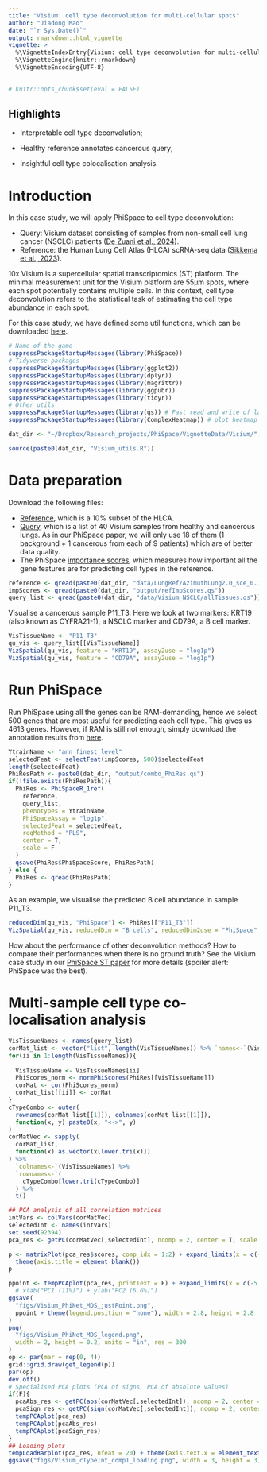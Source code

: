```yaml
---
title: "Visium: cell type deconvolution for multi-cellular spots"
author: "Jiadong Mao"
date: "`r Sys.Date()`"
output: rmarkdown::html_vignette
vignette: >
  %\VignetteIndexEntry{Visium: cell type deconvolution for multi-cellular spots}
  %\VignetteEngine{knitr::rmarkdown}
  %\VignetteEncoding{UTF-8}
---
```


```r
# knitr::opts_chunk$set(eval = FALSE)
```

## Highlights

- Interpretable cell type deconvolution;

- Healthy reference annotates cancerous query;

- Insightful cell type colocalisation analysis.


# Introduction
In this case study, we will apply PhiSpace to cell type deconvolution: 

- Query: Visium dataset consisting of samples from non-small cell lung cancer (NSCLC) patients ([De Zuani et al., 2024](https://www.nature.com/articles/s41467-024-48700-8)). 
- Reference: the Human Lung Cell Atlas (HLCA) scRNA-seq data ([Sikkema et al., 2023](https://www.nature.com/articles/s41591-023-02327-2)).

10x Visium is a supercellular spatial transcriptomics (ST) platform. The minimal measurement unit for the Visium platform are 55μm spots, where each spot potentially contains multiple cells. In this context, cell type deconvolution refers to the statistical task of estimating the cell type abundance in each spot.

For this case study, we have defined some util functions, which can be downloaded [here](https://www.dropbox.com/scl/fi/glsnt6cr95pxr6tgaff34/Visium_utils.R?rlkey=hp7m6we4algotq28vogngy0i2&st=r1o4p6lp&dl=0).
```r
# Name of the game
suppressPackageStartupMessages(library(PhiSpace))
# Tidyverse packages
suppressPackageStartupMessages(library(ggplot2))
suppressPackageStartupMessages(library(dplyr))
suppressPackageStartupMessages(library(magrittr))
suppressPackageStartupMessages(library(ggpubr))
suppressPackageStartupMessages(library(tidyr))
# Other utils
suppressPackageStartupMessages(library(qs)) # Fast read and write of large R objects
suppressPackageStartupMessages(library(ComplexHeatmap)) # plot heatmap

dat_dir <- "~/Dropbox/Research_projects/PhiSpace/VignetteData/Visium/" # replace this by your own directory

source(paste0(dat_dir, "Visium_utils.R"))
```

# Data preparation 
Download the following files: 

- [Reference](https://www.dropbox.com/scl/fi/uwadtwn8quzp93tdzvveb/AzimuthLung2.0_sce_0.1sub.qs?rlkey=0129nrgzw538naou6n8zznubw&st=xmd3jo67&dl=0), which is a 10% subset of the HLCA.
- [Query](https://www.dropbox.com/scl/fi/qzj0jpxscy1zlrc0hqv19/allTissues.qs?rlkey=qqckkewm5n2r8f4txj39tfeso&st=x6q83dkv&dl=0), which is a list of 40 Visium samples from healthy and cancerous lungs. As in our PhiSpace paper, we will only use 18 of them (1 background + 1 cancerous from each of 9 patients) which are of better data quality.
- The PhiSpace [importance scores](https://www.dropbox.com/scl/fi/vylbs7axes169w6mhxbkq/refImpScores.qs?rlkey=xc6om57frg0q95soqjp5zg1ar&st=lljdmwoq&dl=0), which measures how important all the gene features are for predicting cell types in the reference. 
```r
reference <- qread(paste0(dat_dir, "data/LungRef/AzimuthLung2.0_sce_0.1sub.qs"))
impScores <- qread(paste0(dat_dir, "output/refImpScores.qs"))
query_list <- qread(paste0(dat_dir, "data/Visium_NSCLC/allTissues.qs"))[1:18]
```

Visualise a cancerous sample P11_T3. Here we look at two markers: KRT19 (also known as CYFRA21-1), a NSCLC marker and CD79A, a B cell marker.
```r
VisTissueName <- "P11_T3"
qu_vis <- query_list[[VisTissueName]]
VizSpatial(qu_vis, feature = "KRT19", assay2use = "log1p")
VizSpatial(qu_vis, feature = "CD79A", assay2use = "log1p")
```


# Run PhiSpace
Run PhiSpace using all the genes can be RAM-demanding, hence we select 500 genes that are most useful for predicting each cell type. This gives us 4613 genes. However, if RAM is still not enough, simply download the annotation results from [here](). 
```r
YtrainName <- "ann_finest_level"
selectedFeat <- selectFeat(impScores, 500)$selectedFeat
length(selectedFeat)
PhiResPath <- paste0(dat_dir, "output/combo_PhiRes.qs")
if(!file.exists(PhiResPath)){
  PhiRes <- PhiSpaceR_1ref(
    reference, 
    query_list, 
    phenotypes = YtrainName, 
    PhiSpaceAssay = "log1p",
    selectedFeat = selectedFeat,
    regMethod = "PLS", 
    center = T,
    scale = F
  )
  qsave(PhiRes$PhiSpaceScore, PhiResPath)
} else {
  PhiRes <- qread(PhiResPath)
}
```

As an example, we visualise the predicted B cell abundance in sample P11_T3.
```r
reducedDim(qu_vis, "PhiSpace") <- PhiRes[["P11_T3"]]
VizSpatial(qu_vis, reducedDim = "B cells", reducedDim2use = "PhiSpace", censor = T)
```

How about the performance of other deconvolution methods? How to compare their performances when there is no ground truth? See the Visium case study in our [PhiSpace ST paper](https://www.biorxiv.org/content/10.1101/2025.02.05.636735v1) for more details (spoiler alert: PhiSpace was the best).


# Multi-sample cell type co-localisation analysis


```r
VisTissueNames <- names(query_list)
corMat_list <- vector("list", length(VisTissueNames)) %>% `names<-`(VisTissueNames)
for(ii in 1:length(VisTissueNames)){
  
  VisTissueName <- VisTissueNames[ii]
  PhiScores_norm <- normPhiScores(PhiRes[[VisTissueName]])
  corMat <- cor(PhiScores_norm)
  corMat_list[[ii]] <- corMat
}
cTypeCombo <- outer(
  rownames(corMat_list[[1]]), colnames(corMat_list[[1]]),
  function(x, y) paste0(x, "<->", y)
)
corMatVec <- sapply(
  corMat_list,
  function(x) as.vector(x[lower.tri(x)])
) %>%
  `colnames<-`(VisTissueNames) %>%
  `rownames<-`(
    cTypeCombo[lower.tri(cTypeCombo)]
  ) %>%
  t()
```


```r
## PCA analysis of all correlation matrices
intVars <- colVars(corMatVec)
selectedInt <- names(intVars)
set.seed(92394)
pca_res <- getPC(corMatVec[,selectedInt], ncomp = 2, center = T, scale = F)
```


```r
p <- matrixPlot(pca_res$scores, comp_idx = 1:2) + expand_limits(x = c(-5.5, 7.5)) + 
  theme(axis.title = element_blank())
p

ppoint <- tempPCAplot(pca_res, printText = F) + expand_limits(x = c(-5.5, 7.5)) + theme(axis.title = element_blank())
  # xlab("PC1 (11%)") + ylab("PC2 (6.6%)")
ggsave(
  "figs/Visium_PhiNet_MDS_justPoint.png",
  ppoint + theme(legend.position = "none"), width = 2.8, height = 2.8
)
png(
  "figs/Visium_PhiNet_MDS_legend.png",
  width = 2, height = 0.2, units = "in", res = 300
)
op <- par(mar = rep(0, 4))
grid::grid.draw(get_legend(p))
par(op)
dev.off()
# Specialised PCA plots (PCA of signs, PCA of absolute values)
if(F){
  pcaAbs_res <- getPC(abs(corMatVec[,selectedInt]), ncomp = 2, center = T, scale = F)
  pcaSign_res <- getPC(sign(corMatVec[,selectedInt]), ncomp = 2, center = T, scale = F)
  tempPCAplot(pca_res)
  tempPCAplot(pcaAbs_res)
  tempPCAplot(pcaSign_res) 
}
## Loading plots
tempLoadBarplot(pca_res, nfeat = 20) + theme(axis.text.x = element_text(angle = 45))
ggsave("figs/Visium_cTypeInt_comp1_loading.png", width = 3, height = 3)
```




















